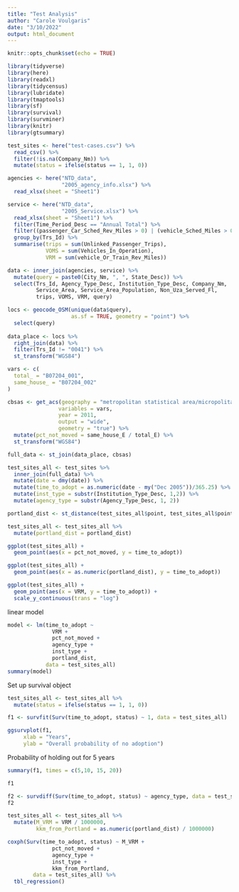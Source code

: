 ```yaml
---
title: "Test Analysis"
author: "Carole Voulgaris"
date: "3/10/2022"
output: html_document
---
```


```r
knitr::opts_chunk$set(echo = TRUE)
```

```r
library(tidyverse)
library(here)
library(readxl)
library(tidycensus)
library(lubridate)
library(tmaptools)
library(sf)
library(survival)
library(survminer)
library(knitr)
library(gtsummary)
```


```r
test_sites <- here("test-cases.csv") %>%
  read_csv() %>%
  filter(!is.na(Company_Nm)) %>%
  mutate(status = ifelse(status == 1, 1, 0))

agencies <- here("NTD_data",
                 "2005_agency_info.xlsx") %>%
  read_xlsx(sheet = "Sheet1")

service <- here("NTD_data",
                 "2005_Service.xlsx") %>%
  read_xlsx(sheet = "Sheet1") %>%
  filter(Time_Period_Desc == "Annual Total") %>%
  filter((passenger_Car_Sched_Rev_Miles > 0) | (vehicle_Sched_Miles > 0)) %>%
  group_by(Trs_Id) %>%
  summarise(trips = sum(Unlinked_Passenger_Trips),
            VOMS = sum(Vehicles_In_Operation),
            VRM = sum(vehicle_Or_Train_Rev_Miles))
```

```r
data <- inner_join(agencies, service) %>%
  mutate(query = paste0(City_Nm, ", ", State_Desc)) %>%
  select(Trs_Id, Agency_Type_Desc, Institution_Type_Desc, Company_Nm,
         Service_Area, Service_Area_Population, Non_Uza_Served_Fl,
         trips, VOMS, VRM, query)

locs <- geocode_OSM(unique(data$query),
                    as.sf = TRUE, geometry = "point") %>%
  select(query) 
  
data_place <- locs %>%  
  right_join(data) %>%
  filter(Trs_Id != "0041") %>%
  st_transform("WGS84")
```

```r
vars <- c(
  total_ = "B07204_001",
  same_house_ = "B07204_002"
)

cbsas <- get_acs(geography = "metropolitan statistical area/micropolitan statistical area", 
                variables = vars,
                year = 2011,
                output = "wide",
                geometry = "true") %>%
  mutate(pct_not_moved = same_house_E / total_E) %>%
  st_transform("WGS84")

full_data <- st_join(data_place, cbsas)
```


```r


test_sites_all <- test_sites %>%
  inner_join(full_data) %>%
  mutate(date = dmy(date)) %>%
  mutate(time_to_adopt = as.numeric(date - my("Dec 2005"))/365.25) %>%
  mutate(inst_type = substr(Institution_Type_Desc, 1,2)) %>%
  mutate(agency_type = substr(Agency_Type_Desc, 1, 2)) 

portland_dist <- st_distance(test_sites_all$point, test_sites_all$point[34])

test_sites_all <- test_sites_all %>%
  mutate(portland_dist = portland_dist)
```
```r
ggplot(test_sites_all) +
  geom_point(aes(x = pct_not_moved, y = time_to_adopt))
```

```r
ggplot(test_sites_all) +
  geom_point(aes(x = as.numeric(portland_dist), y = time_to_adopt))
```

```r
ggplot(test_sites_all) +
  geom_point(aes(x = VRM, y = time_to_adopt)) +
  scale_y_continuous(trans = "log")
```

linear model

```r
model <- lm(time_to_adopt ~ 
              VRM +
              pct_not_moved +
              agency_type +
              inst_type +
              portland_dist,
            data = test_sites_all)
summary(model)
```

Set up survival object

```r
test_sites_all <- test_sites_all %>%
  mutate(status = ifelse(status == 1, 1, 0))
```

```r
f1 <- survfit(Surv(time_to_adopt, status) ~ 1, data = test_sites_all)

ggsurvplot(f1, 
     xlab = "Years", 
     ylab = "Overall probability of no adoption")
```

Probability of holding out for 5 years

```r
summary(f1, times = c(5,10, 15, 20))
```

```r
f1
```

```r
f2 <- survdiff(Surv(time_to_adopt, status) ~ agency_type, data = test_sites_all)
f2
```




```r
test_sites_all <- test_sites_all %>%
  mutate(M_VRM = VRM / 1000000,
         kkm_from_Portland = as.numeric(portland_dist) / 1000000)

coxph(Surv(time_to_adopt, status) ~ M_VRM +
              pct_not_moved +
              agency_type +
              inst_type +
              kkm_from_Portland, 
        data = test_sites_all) %>%
  tbl_regression()
```

